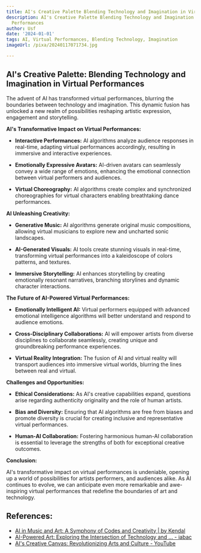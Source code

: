 ```yaml
---
title: AI's Creative Palette Blending Technology and Imagination in Virtual Performances
description: AI's Creative Palette Blending Technology and Imagination in Virtual
  Performances
author: Usf
date: '2024-01-01'
tags: AI, Virtual Performances, Blending Technology, Imagination
imageUrl: /pixa/20240117071734.jpg

---
```

## AI's Creative  Palette: Blending Technology and Imagination in Virtual Performances

The advent of AI has transformed virtual performances, blurring the boundaries between technology and imagination. This dynamic fusion has unlocked a  new realm of possibilities reshaping  artistic expression,  engagement and storytelling.

**AI's Transformative Impact on Virtual Performances:**

* **Interactive Performances:** AI  algorithms analyze audience responses in real-time, adapting virtual performances accordingly, resulting in  immersive  and interactive experiences.

* **Emotionally Expressive Avatars:** AI-driven  avatars can seamlessly convey a wide  range  of  emotions, enhancing the emotional connection between virtual performers and audiences.

* **Virtual Choreography:** AI algorithms create complex and  synchronized  choreographies for virtual characters enabling breathtaking dance performances.

**AI  Unleashing Creativity:**

* **Generative Music:**  AI algorithms generate original music compositions, allowing virtual musicians to explore new and uncharted sonic landscapes.

* **AI-Generated Visuals:** AI tools create stunning visuals in real-time, transforming virtual performances into a kaleidoscope of colors patterns, and textures.

* **Immersive Storytelling:** AI enhances storytelling by creating emotionally resonant narratives, branching storylines and  dynamic character interactions.

**The Future of AI-Powered Virtual Performances:**

*  **Emotionally Intelligent  AI:** Virtual performers equipped with advanced emotional intelligence algorithms will better understand and respond to audience emotions.

* **Cross-Disciplinary Collaborations:** AI will empower artists from  diverse disciplines to collaborate seamlessly, creating unique and groundbreaking  performance experiences.

* **Virtual Reality Integration:** The fusion of AI and  virtual  reality will  transport audiences into immersive virtual worlds,  blurring the lines  between real and virtual.

**Challenges and Opportunities:**

* **Ethical Considerations:** As AI's creative capabilities expand, questions arise regarding authenticity originality and the role  of human artists.

* **Bias and Diversity:** Ensuring that AI algorithms are free from biases and promote diversity is crucial for creating inclusive and  representative virtual performances.

* **Human-AI Collaboration:** Fostering  harmonious human-AI collaboration is essential to leverage the strengths of both for exceptional creative outcomes.

**Conclusion:**

AI's transformative impact on  virtual performances is undeniable, opening up a world of possibilities for artists performers,  and audiences alike. As AI continues to evolve, we can anticipate even more remarkable and awe-inspiring virtual performances that redefine the boundaries  of  art and technology.

## References:
- [AI in Music and Art: A Symphony of Codes and Creativity | by Kendal](https://medium.com/@hellokendal/ai-in-music-and-art-a-symphony-of-codes-and-creativity-19a27854d40)
- [AI-Powered Art: Exploring the Intersection of Technology and ... - iabac](https://iabac.org/blog/ai-powered-art-exploring-the-intersection-of-technology-and-creativity)
- [AI's Creative Canvas: Revolutionizing Arts and Culture - YouTube](https://www.youtube.com/watch?v=cgJ04Mvieo8)
